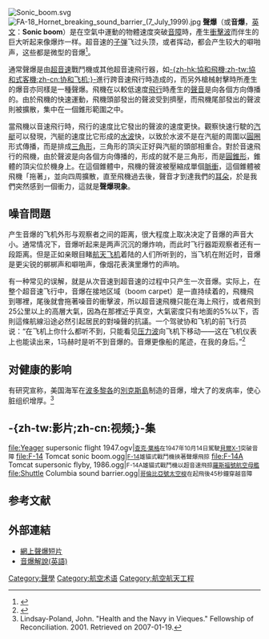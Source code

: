 [[File:Sonic_boom.svg|thumb]]
[[File:FA-18_Hornet_breaking_sound_barrier_(7_July_1999).jpg|thumb]]
'''聲爆'''（或'''音爆'''，[[英文|英文]]：'''Sonic boom'''）是在空氣中運動的物體速度突破[[音障|音障]]時，產生[[激波|衝擊波]]而伴生的巨大听起来像爆炸一样。超音速的[[子彈|子弹]]飞过头顶，或者挥动{{le|长牛鞭|Bullwhip}}，都会产生较大的噼啪声，这些都是微型的音爆<ref>{{Cite web |url=http://www.americanscientist.org/issues/pub/2002/9/crackin-good-mathematics |title=Mike May, ''Crackin' Good Mathematics'', American Scientist, Volume 90, Number 5, 2002 |access-date=2015-11-26 |archive-date=2016-03-22 |archive-url=https://web.archive.org/web/20160322062952/http://www.americanscientist.org/issues/pub/2002/9/crackin-good-mathematics }}</ref>。

通常聲爆是由[[超音速|超音速]]戰鬥機或其他超音速飛行器，如[[協和飛機|-{zh-hk:協和飛機;zh-tw:協和式客機;zh-cn:协和飞机;}-]]進行跨音速飛行時造成的，而另外槍械射擊時所產生的爆音亦同樣是一種聲爆。飛機在以較低速度[[飛行|飛行]]時產生的[[聲音|聲音]]是向各個方向傳播的。由於飛機的快速運動，飛機頭部發出的聲波受到擠壓，而飛機尾部發出的聲波則被擴散，集中在一個錐形範圍之中。

當飛機以音速飛行時，飛行的速度比它發出的聲波的速度更快。觀察快速行駛的[[汽艇|汽艇]]可以發現，汽艇的速度比它形成的[[水波|水波]]快，以致於水波不是在汽艇的周圍以[[圓圈|圓圈]]形式傳播，而是排成[[三角形|三角形]]，三角形的頂尖正好與汽艇的頭部相重合。對於音速飛行的飛機，由於聲波是向各個方向傳播的，形成的就不是三角形，而是[[圓錐形|圓錐形]]，錐體的頂尖位於機身上。在這個錐體中，飛機的聲波被壓縮成單個[[脈衝|脈衝]]，這個錐體被飛機「拖著」，並向四周擴散，直至飛機過去後，聲音才到達我們的[[耳朵|耳朵]]，於是我們突然感到一個衝力，這就是'''聲爆現象'''。

==噪音問題==
产生音爆的飞机外形与观察者之间的距离，很大程度上取决决定了音爆的声音大小。通常情况下，音爆听起来是两声沉沉的爆炸响，而此时飞行器距观察者还有一段距离。但是正如亲眼目睹[[航天飞机|航天飞机]]着陆的人们所听到的，当飞机在附近时，音爆是更尖锐的梆梆声和噼啪声，像烟花表演里爆竹的声响。

有一种常见的误解，就是从次音速到超音速的过程中只产生一次音爆。实际上，在整个超音速飞行中，音爆在接地区域（boom carpet）是一直持续着的，飛機飛到哪裡，尾後就會拖著噪音的衝擊波，所以超音速飛機只能在海上飛行，或者飛到25公里以上的高層大氣，因為在那裡近乎真空，大氣密度只有地面的5%以下，否則這條航線沿途必然引起居民的對噪聲的抗議。一个驾驶协和飞机的前飞行员说：“在飞机上你什么都听不到，只能看见[[P波|压力波]]向飞机下移动——这在飞机仪表上也能读出来，1马赫时是听不到音爆的。音爆更像船的尾迹，在我的身后。”<ref>{{Cite web |url=http://news.bbc.co.uk/2/hi/talking_point/3207470.stm |title=BBC News interview with former Concorde Pilot (2003) |access-date=2015-11-26 |archive-date=2020-11-24 |archive-url=https://web.archive.org/web/20201124104145/http://news.bbc.co.uk/2/hi/talking_point/3207470.stm }}</ref>

==对健康的影响==
有研究宣称，美国海军在[[波多黎各|波多黎各]]的[[別克斯島|別克斯島]]制造的音爆，增大了{{link-en|声振类疾病|Vibroacoustic disease}}的发病率，使心脏组织增厚。<ref>Lindsay-Poland, John. "Health and the Navy in Vieques."  Fellowship of Reconciliation. 2001. Retrieved on 2007-01-19.</ref>

==-{zh-tw:影片;zh-cn:视频;}-集==
<gallery>
file:Yeager supersonic flight 1947.ogv|<small>[[查克·葉格|查克·葉格]]在1947年10月14日駕駛[[貝爾X-1|貝爾X-1]]突破音障</small>
file:F-14 Tomcat sonic boom.ogg|<small>[[F-14|F-14]]雄貓式戰鬥機挾著聲爆飛掠</small>
file:F-14A Tomcat supersonic flyby, 1986.ogg|<small>F-14A雄貓式戰鬥機以超音速飛掠[[西奧多·羅斯福號航空母艦|羅斯福號航空母艦]]</small>
file:Shuttle Columbia sound barrier.ogg|<small>[[哥倫比亞號太空梭|哥倫比亞號太空梭]]在起飛後45秒鐘穿越音障</small>
</gallery>

==参考文献==
{{Commons category|Sonic boom}}
{{Reflist}}

==外部連結==
*[http://www.youtube.com/watch?v=annkM6z1-FE 網上聲爆短片] {{Wayback|url=http://www.youtube.com/watch?v=annkM6z1-FE |date=20210213182247 }}
*[http://www.youtube.com/watch?v=-d9A2oq1N38&feature=related 音爆解說(英語)] {{Wayback|url=http://www.youtube.com/watch?v=-d9A2oq1N38&feature=related |date=20201120045420 }}

[[Category:聲學|Category:聲學]]
[[Category:航空术语|Category:航空术语]]
[[Category:航空航天工程|Category:航空航天工程]]